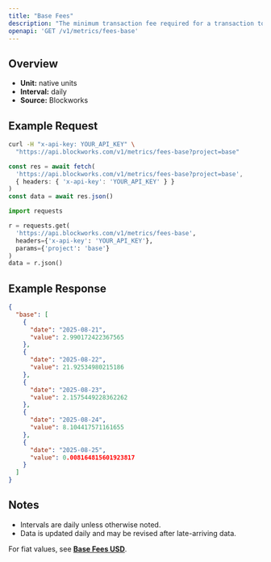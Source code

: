 ```yaml
---
title: "Base Fees"
description: "The minimum transaction fee required for a transaction to be included in a block"
openapi: 'GET /v1/metrics/fees-base'
---
```


## Overview

- **Unit:** native units
- **Interval:** daily
- **Source:** Blockworks

## Example Request

<CodeGroup>

```bash cURL
curl -H "x-api-key: YOUR_API_KEY" \
  "https://api.blockworks.com/v1/metrics/fees-base?project=base"
```

```typescript TypeScript
const res = await fetch(
  'https://api.blockworks.com/v1/metrics/fees-base?project=base',
  { headers: { 'x-api-key': 'YOUR_API_KEY' } }
)
const data = await res.json()
```

```python Python
import requests

r = requests.get(
  'https://api.blockworks.com/v1/metrics/fees-base',
  headers={'x-api-key': 'YOUR_API_KEY'},
  params={'project': 'base'}
)
data = r.json()
```

</CodeGroup>

## Example Response

```json
{
  "base": [
    {
      "date": "2025-08-21",
      "value": 2.990172422367565
    },
    {
      "date": "2025-08-22",
      "value": 21.92534980215186
    },
    {
      "date": "2025-08-23",
      "value": 2.1575449228362262
    },
    {
      "date": "2025-08-24",
      "value": 8.104417571161655
    },
    {
      "date": "2025-08-25",
      "value": 0.008164815601923817
    }
  ]
}
```

## Notes
- Intervals are daily unless otherwise noted.
- Data is updated daily and may be revised after late-arriving data.


<Note>For fiat values, see **[Base Fees USD](./fees-base-usd)**.</Note>